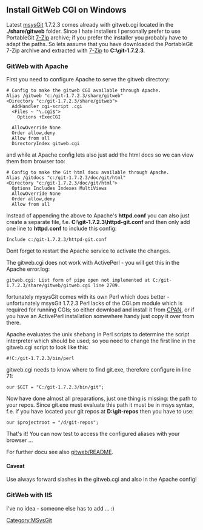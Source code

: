 == Install GitWeb CGI on Windows ==
Latest [http://code.google.com/p/msysgit/ msysGit] 1.7.2.3 comes already with gitweb.cgi located in the '''./share/gitweb''' folder. Since I hate installers I personally prefer to use PortableGit [http://www.7-zip.org/ 7-Zip] archive; if you prefer the installer you probably have to adapt the paths.
So lets assume that you have downloaded the PortableGit 7-Zip archive and extracted with [http://www.7-zip.org/ 7-Zip] to '''C:\git-1.7.2.3'''.

=== GitWeb with Apache ===
First you need to configure Apache to serve the gitweb directory:
 # Config to make the gitweb CGI available through Apache.
 Alias /gitweb "c:/git-1.7.2.3/share/gitweb"
 <Directory "c:/git-1.7.2.3/share/gitweb">
   AddHandler cgi-script .cgi
   <Files ~ "\.cgi$">
     Options +ExecCGI
   </Files>
   AllowOverride None
   Order allow,deny
   Allow from all
   DirectoryIndex gitweb.cgi
 </Directory>
and while at Apache config lets also just add the html docs so we can view them from browser too:
 # Config to make the Git html docu available through Apache.
 Alias /gitdocs "c:/git-1.7.2.3/doc/git/html"
 <Directory "c:/git-1.7.2.3/doc/git/html">
   Options Includes Indexes MultiViews
   AllowOverride None
   Order allow,deny
   Allow from all
 </Directory>
Instead of appending the above to Apache's '''httpd.conf''' you can also just create a separate file, f.e. '''C:\git-1.7.2.3\httpd-git.conf''' and then only add one line to '''httpd.conf''' to include this config:
 Include c:/git-1.7.2.3/httpd-git.conf
Dont forget to restart the Apache service to activate the changes.

The gitweb.cgi does not work with ActivePerl - you will get this in the Apache error.log:
 gitweb.cgi: List form of pipe open not implemented at C:/git-1.7.2.3/share/gitweb/gitweb.cgi line 2709.
fortunately mysysGit comes with its own Perl which does better - unfortunately msysGit 1.7.2.3 Perl lacks of the CGI.pm module which is required for running CGIs; so either download and install it from [http://search.cpan.org/dist/CGI.pm/ CPAN], or if you have an ActivePerl installation somewhere handy just copy it over from there.

Apache evaluates the unix shebang in Perl scripts to determine the script interpreter which should be used; so you need to change the first line in the gitweb.cgi script to look like this:
 #!C:/git-1.7.2.3/bin/perl
gitweb.cgi needs to know where to find git.exe, therefore configure in line 71:
 our $GIT = "C:/git-1.7.2.3/bin/git";
Now have done almost all preparations, just one thing is missing: the path to your repos. Since git.exe must evaluate this path it must be in msys syntax, f.e. if you have located your git repos at '''D:\git-repos''' then you have to use:
 our $projectroot = "/d/git-repos";
That's it! You can now test to access the configured aliases with your browser ...

For further docu see also [http://repo.or.cz/w/alt-git.git?a=blob_plain;f=gitweb/README gitweb/README].

==== Caveat ====
Use always forward slashes in the gitweb.cgi and also in the Apache config!

=== GitWeb with IIS ===
I've no idea - someone else has to add ... :)

[[Category:MSysGit]]
